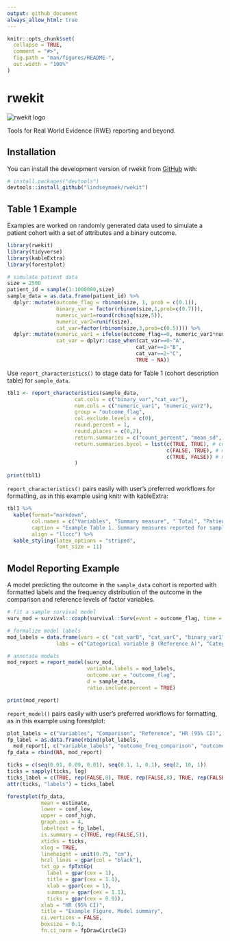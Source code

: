 ```yaml
---
output: github_document
always_allow_html: true
---
```


<!-- README.md is generated from README.Rmd. Please edit that file -->

```r
knitr::opts_chunk$set(
  collapse = TRUE,
  comment = "#>",
  fig.path = "man/figures/README-",
  out.width = "100%"
)
```

# rwekit


<!-- badges: start -->
![rwekit logo](https://github.com/lindseymaek/rwekit/blob/main/man/figures/logo.png)
<!-- badges: end -->

Tools for Real World Evidence (RWE) reporting and beyond.

## Installation

You can install the development version of rwekit from [GitHub](https://github.com/) with:

``` r
# install.packages("devtools")
devtools::install_github("lindseymaek/rwekit")
```

## Table 1 Example

Examples are worked on randomly generated data used to simulate a patient cohort with a set of attributes and a binary outcome.

```r
library(rwekit)
library(tidyverse)
library(kableExtra)
library(forestplot)

# simulate patient data
size = 2500
patient_id = sample(1:1000000,size) 
sample_data = as.data.frame(patient_id) %>%
  dplyr::mutate(outcome_flag = rbinom(size, 1, prob = c(0.1)),
                binary_var = factor(rbinom(size,1,prob=c(0.7))),
                numeric_var1=round(rchisq(size,5)),
                numeric_var2=runif(size),
                cat_var=factor(rbinom(size,3,prob=c(0.5)))) %>%
  dplyr::mutate(numeric_var1 = ifelse(outcome_flag==0, numeric_var1*numeric_var2,numeric_var1),
                cat_var = dplyr::case_when(cat_var==0~"A",
                                          cat_var==1~"B",
                                          cat_var==2~"C",
                                          TRUE ~ NA))
```


Use `report_characteristics()` to stage data for Table 1 (cohort description table) for `sample_data`.


```r
tbl1 <- report_characteristics(sample_data,
                      cat.cols = c("binary_var","cat_var"),
                      num.cols = c("numeric_var1", "numeric_var2"),
                      group = "outcome_flag",
                      col.exclude.levels = c(0),
                      round.percent = 1,
                      round.places = c(0,2),
                      return.summaries = c("count_percent", "mean_sd", "median_iqr"),
                      return.summaries.bycol = list(c(TRUE, TRUE), # count_percent
                                                    c(FALSE, TRUE), # mean_sd
                                                    c(TRUE, FALSE)) # median_iqr
                      )

print(tbl1)
```

`report_characteristics()` pairs easily with user's preferred workflows for formatting, as in this example using knitr with kableExtra: 

```r
tbl1 %>%
  kable(format="markdown",
        col.names = c("Variables", "Summary measure", " Total", "Patients without outcome", "Patients with outcome"),
        caption = "Example Table 1. Summary measures reported for sample_data overall and by the value of outcome_flag",
        align = "llccc") %>%
  kable_styling(latex_options = "striped",
                font_size = 11)
```

## Model Reporting Example

A model predicting the outcome in the `sample_data` cohort is reported with formatted labels and the frequency distribution of the outcome in the comparison and reference levels of factor variables.

```r
# fit a sample survival model
surv_mod = survival::coxph(survival::Surv(event = outcome_flag, time = numeric_var1) ~ binary_var + cat_var + numeric_var2, data = sample_data)

# formalize model labels
mod_labels = data.frame(vars = c( "cat_varB", "cat_varC", "binary_var1", "numeric_var2"),
                labs = c("Categorical variable B (Reference A)", "Categorical variable C (Reference A)","Binary variable (Reference negative class)","Uniform continuous variable"))

# annotate models
mod_report = report_model(surv_mod, 
                          variable.labels = mod_labels,
                          outcome.var = "outcome_flag",
                          d = sample_data,
                          ratio.include.percent = TRUE) 

print(mod_report)
```

`report_model()` pairs easily with user's preferred workflows for formatting, as in this example using forestplot: 

```r
plot_labels = c("Variables", "Comparison", "Reference", "HR (95% CI)", "P")
fp_label = as.data.frame(rbind(plot_labels,
  mod_report[, c("variable_labels", "outcome_freq_comparison", "outcome_freq_reference", "estimate_CI", "p_round")]))
fp_data = rbind(NA, mod_report)

ticks = c(seq(0.01, 0.09, 0.01), seq(0.1, 1, 0.1), seq(2, 10, 1))
ticks = sapply(ticks, log)
ticks_label = c(TRUE, rep(FALSE,8), TRUE, rep(FALSE,8), TRUE, rep(FALSE,8), TRUE)
attr(ticks, "labels") = ticks_label

forestplot(fp_data,
           mean = estimate,
           lower = conf_low,
           upper = conf_high,
           graph.pos = 4,
           labeltext = fp_label,
           is.summary = c(TRUE, rep(FALSE,5)),
           xticks = ticks,
           xlog = TRUE,
           lineheight = unit(0.75, "cm"),
           hrzl_lines = gpar(col = "black"),
           txt_gp = fpTxtGp(
             label = gpar(cex = 1),
             title = gpar(cex = 1.1),
             xlab = gpar(cex = 1),
             summary = gpar(cex = 1.1),
             ticks = gpar(cex = 0.9)),
           xlab = "HR (95% CI)",
           title = "Example Figure. Model summary",
           ci.vertices = FALSE,
           boxsize = 0.1,
           fn.ci_norm = fpDrawCircleCI)



```

